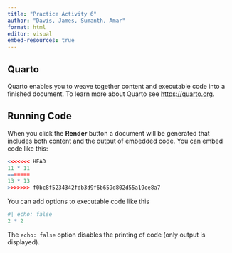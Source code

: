 ```yaml
---
title: "Practice Activity 6"
author: "Davis, James, Sumanth, Amar"
format: html
editor: visual
embed-resources: true
---
```


## Quarto

Quarto enables you to weave together content and executable code into a finished document. To learn more about Quarto see <https://quarto.org>.

## Running Code

When you click the **Render** button a document will be generated that includes both content and the output of embedded code. You can embed code like this:

```r
<<<<<<< HEAD
11 * 11
=======
13 * 13
>>>>>>> f0bc8f5234342fdb3d9f6b659d802d55a19ce8a7
```

You can add options to executable code like this

```r
#| echo: false
2 * 2
```

The `echo: false` option disables the printing of code (only output is displayed).
